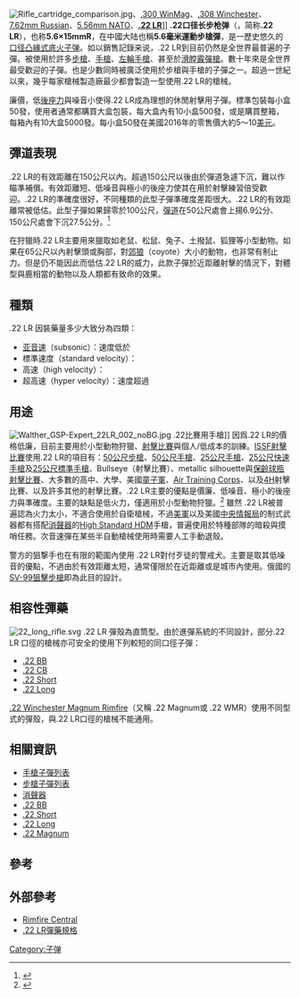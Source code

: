 {{NoteTA
|G1=Military
|G2=長度單位
|G3=Firearms
}}
{{Infobox Firearm Cartridge
|name={{lang|en|.22 LR（Long Rifle）}}
|image = File:.22 LR.jpg
|image_size = 280px
|caption=.22 LR - 次音速Hollowpoint（左），標準速度（中），超高速 "Stinger" Hollowpoint（右）
|origin= {{flag|USA|1877}}
|type=低威力步槍與手槍兼用子彈
<!-- Production info -->
|designer= {{tsl|en|Union Metallic Cartridge Company|聯合金屬殼子彈公司}}（UMC）
|production_date= 1884年—
<!-- Specifications -->
|parent= .22 Long
|case_type= 有底緣，直筒
|is_SI_specs=yes
|bullet= 5.68
|neck=
|shoulder=
|base=
|rim_dia=6.88
|rim_thick=1
|case_length=15
|length=25
|rifling= 1:16
|primer= 底緣底火式
<!-- Ballistic Performance -->
|velocity=1,120—1,135尺／秒
|energy=
}}
[[File:Rifle_cartridge_comparison.jpg|thumb]]、[[.300_Winchester_Magnum|.300 WinMag]]、[[.308_Winchester|.308 Winchester]]、[[7.62×39mm|7.62mm Russian]]、[[5.56×45mm_NATO|5.56mm NATO]]、'''[[.22_LR|.22 LR]]''']]
'''.22口径长步枪弹'''（{{lang-en|'''.22 Long Rifle cartridge'''}}，简称'''.22 LR'''），也称'''5.6×15mmR'''，在中國大陆也稱'''5.6毫米運動步槍彈'''，是一歷史悠久的{{convert|0.22|in|mm}}[[口徑_(火器)|口径]][[凸緣式底火|凸緣式底火]][[子弹|子弹]]。如以銷售記錄来说，.22 LR到目前仍然是全世界最普遍的子彈。被使用於許多[[步枪|步槍]]、[[手枪|手槍]]、[[左輪手槍|左輪手槍]]、甚至於[[滑膛|滑膛]][[霰彈槍|霰彈槍]]。數十年來是全世界最受歡迎的子彈。也是少數同時被廣泛使用於步槍與手槍的子彈之一。超過一世紀以來，幾乎每家槍械製造廠最少都會製造一型使用.22 LR的槍械。

廉價，低[[後座力|後座力]]與噪音小使得.22 LR成為理想的休閒射擊用子彈。標準包裝每小盒50發，使用者通常都購買大盒包裝，每大盒內有10小盒500發，或是購買整箱，每箱內有10大盒5000發。每小盒50發在美國2016年的零售價大約5～10[[美元|美元]]。

== 彈道表現 ==
.22 LR的有效距離在150公尺以內。超過150公尺以後由於彈道急遽下沉，難以作瞄準補償。有效距離短、低噪音與極小的後座力使其在用於射擊練習倍受歡迎。.22 LR的準確度很好，不同種類的此型子彈準確度差距很大。.22 LR的有效距離常被低估。此型子彈如果歸零於100公尺，[[彈道_(電影)|彈道]]在50公尺處會上揚6.9公分、150公尺處會下沉27.5公分。<ref>{{Cite web |url=http://www.chuckhawks.com/17_M2.htm |title=17 Mach 2<!-- 机器人生成的标题 --> |accessdate=2007-05-27 |archive-date=2012-04-28 |archive-url=https://www.webcitation.org/67Glw3dhn?url=http://www.chuckhawks.com/17_M2.htm |dead-url=no }}</ref> 

在狩獵時.22 LR主要用來獵取如老鼠、松鼠、兔子、土撥鼠、狐狸等小型動物。如果在65公尺以內射擊頭或胸部，對[[郊狼|郊狼]]（coyote）大小的動物，也非常有制止力。但是仍不能因此而低估.22 LR的威力，此款子彈於近距離射擊的情況下，對體型與鹿相當的動物以及人類都有致命的效果。

== 種類 ==
.22 LR 因裝藥量多少大致分為四類：
* [[亚音速|亚音速]]（subsonic）：速度低於{{convert|1100|ft/s|m/s|lk=on|disp=flip}}
* 標準速度（standard velocity）：{{convert|1120|-|1135|ft/s|m/s|disp=flip}}
* 高速（high velocity）：{{convert|1200|-|1310|ft/s|m/s|disp=flip}}
* 超高速（hyper velocity）：速度超過{{convert|1400|ft/s|m/s|disp=flip}}


== 用途 ==
[[File:Walther_GSP-Expert_22LR_002_noBG.jpg|right]] .22比賽用手槍]]
因爲.22 LR的價格低廉，目前主要用於小型動物狩獵、[[射擊比賽|射擊比賽]]與個人/低成本的訓練。[[ISSF射擊比賽|ISSF射擊比賽]]使用.22 LR的項目有：[[50公尺步槍|50公尺步槍]]、[[50公尺手槍|50公尺手槍]]、[[25公尺手槍|25公尺手槍]]、[[25公尺快速手槍|25公尺快速手槍]]及[[25公尺標準手槍|25公尺標準手槍]]、Bullseye（射擊比賽）、metallic silhouette與[[保齡球瓶射擊比賽|保齡球瓶射擊比賽]]、大多數的高中、大學、美國[[童军|童子軍]]、[[Air_Training_Corps|Air Training Corps]]、以及[[4H|4H]]射擊比賽、以及許多其他的射擊比賽。.22 LR主要的優點是價廉、低噪音、極小的後座力與準確度。主要的缺點是低火力，僅適用於小型動物狩獵。<ref>{{Cite web |url=http://www.federalcartridge.com/ballistics/Ammo_Ballistics.aspx?id=48&firearm=3&bc=0.139&muzzvel=1240&bulletwgt=40 |title=Federal |accessdate=2007-05-27 |archive-date=2007-09-27 |archive-url=https://web.archive.org/web/20070927040139/http://www.federalcartridge.com/ballistics/Ammo_Ballistics.aspx?id=48&firearm=3&bc=0.139&muzzvel=1240&bulletwgt=40 |dead-url=yes }}</ref> 雖然 .22 LR被普遍認為火力太小，不適合使用於自衛槍械，不過[[美国军事|美軍]]以及美國[[中央情报局|中央情報局]]的制式武器都有搭配[[消聲器|消聲器]]的[[High_Standard_HDM|High Standard HDM]]手槍，普遍使用於特種部隊的暗殺與摸哨任務。次音速彈在某些半自動槍械使用時需要人工手動退殼。

警方的狙撃手也在有限的範圍內使用 .22 LR對付歹徒的警戒犬。主要是取其低噪音的優點，不過由於有效距離太短，通常僅限於在近距離或是城市內使用。俄國的[[SV-99狙擊步槍|SV-99狙擊步槍]]即為此目的設計。

== 相容性彈藥 ==
[[File:22_long_rifle.svg|thumb]]
.22 LR 彈殼為直筒型。由於進彈系統的不同設計，部分.22 LR 口徑的槍械亦可安全的使用下列較短的同口徑子彈：
* [[.22_BB|.22 BB]]
* [[.22_CB|.22 CB]]
* [[.22_Short|.22 Short]]
* [[.22_Long|.22 Long]]
[[.22_WMR|.22 Winchester Magnum Rimfire]]（又稱 .22 Magnum或 .22 WMR）使用不同型式的彈殼，與.22 LR口徑的槍械不能通用。

== 相關資訊 ==
* [[手槍子彈列表|手槍子彈列表]]
* [[步槍子彈列表|步槍子彈列表]]
* [[消聲器|消聲器]]
* [[.22_BB|.22 BB]]
* [[.22_Short|.22 Short]]
* [[.22_Long|.22 Long]]
* [[.22_Magnum|.22 Magnum]]

== 參考 ==
{{reflist}}

== 外部參考 ==
{{Commonscat|.22 LR|.22 LR}}
* [http://www.rimfirecentral.com/ Rimfire Central]{{Wayback|url=http://www.rimfirecentral.com/ |date=20070528193237 }}
* [https://web.archive.org/web/20131102122605/http://www.flat5.net/22LR_velocities.html .22 LR彈藥規格]

[[Category:子弹|Category:子弹]]